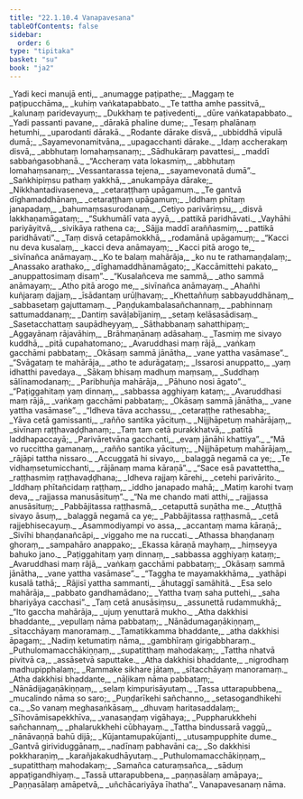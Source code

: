 ```yaml
---
title: "22.1.10.4 Vanapavesana"
tableOfContents: false
sidebar:
  order: 6
type: "tipitaka"
basket: "su"
book: "ja2"
---
```



<DynamicBreadcrumb />

<Division number="1869" book="ja2" bookNo="23" page="330">

<Paragraph number="3218" type="verses" book="ja2">
_Yadi keci manujā enti,_  
_anumagge paṭipathe;_  
_Maggaṃ te paṭipucchāma,_  
_kuhiṃ vaṅkatapabbato._  

</Paragraph>

</Division>
<Division number="1870" book="ja2" bookNo="23" page="330">

<Paragraph number="3219" type="verses" book="ja2">
_Te tattha amhe passitvā,_  
_kalunaṃ paridevayuṃ;_  
_Dukkhaṃ te paṭivedenti,_  
_dūre vaṅkatapabbato._  

</Paragraph>

</Division>
<Division number="1871" book="ja2" bookNo="23" page="330">

<Paragraph number="3220" type="verses" book="ja2">
_Yadi passanti pavane,_  
_dārakā phaline dume;_  
_Tesaṃ phalānaṃ hetumhi,_  
_uparodanti dārakā._  

</Paragraph>

</Division>
<Division number="1872" book="ja2" bookNo="23" page="330">

<Paragraph number="3221" type="verses" book="ja2">
_Rodante dārake disvā,_  
_ubbiddhā vipulā dumā;_  
_Sayamevonamitvāna,_  
_upagacchanti dārake._  

</Paragraph>

</Division>
<Division number="1873" book="ja2" bookNo="23" page="330">

<Paragraph number="3222" type="verses" book="ja2">
_Idaṃ accherakaṃ disvā,_  
_abbhutaṃ lomahaṃsanaṃ;_  
_Sādhukāraṃ pavattesi,_  
_maddī sabbaṅgasobhanā._  

</Paragraph>

</Division>
<Division number="1874" book="ja2" bookNo="23" page="330">

<Paragraph number="3223" type="verses" book="ja2">
_“Accheraṃ vata lokasmiṃ,_  
_abbhutaṃ lomahaṃsanaṃ;_  
_Vessantarassa tejena,_  
_sayamevonatā dumā”._  

</Paragraph>

</Division>
<Division number="1875" book="ja2" bookNo="23" page="330">

<Paragraph number="3224" type="verses" book="ja2">
_Saṅkhipiṃsu pathaṃ yakkhā,_  
_anukampāya dārake;_  
_Nikkhantadivaseneva,_  
_cetaraṭṭhaṃ upāgamuṃ._  

</Paragraph>

</Division>
<Division number="1876" book="ja2" bookNo="23" page="330">

<Paragraph number="3225" type="verses" book="ja2">
_Te gantvā dīghamaddhānaṃ,_  
_cetaraṭṭhaṃ upāgamuṃ;_  
_Iddhaṃ phītaṃ janapadaṃ,_  
_bahumaṃsasurodanaṃ._  

</Paragraph>

</Division>
<Division number="1877" book="ja2" bookNo="23" page="330">

<Paragraph number="3226" type="verses" book="ja2">
_Cetiyo parivāriṃsu,_  
_disvā lakkhaṇamāgataṃ;_  
_“Sukhumālī vata ayyā,_  
_pattikā paridhāvati._  

</Paragraph>

</Division>
<Division number="1878" book="ja2" bookNo="23" page="330">

<Paragraph number="3227" type="verses" book="ja2">
_Vayhāhi pariyāyitvā,_  
_sivikāya rathena ca;_  
_Sājja maddī araññasmiṃ,_  
_pattikā paridhāvati”._  

</Paragraph>

</Division>
<Division number="1879" book="ja2" bookNo="23" page="330">

<Paragraph number="3228" type="verses" book="ja2">
_Taṃ disvā cetapāmokkhā,_  
_rodamānā upāgamuṃ;_  
_“Kacci nu deva kusalaṃ,_  
_kacci deva anāmayaṃ;_  
_Kacci pitā arogo te,_  
_sivīnañca anāmayaṃ._  

</Paragraph>

</Division>
<Division number="1880" book="ja2" bookNo="23" page="330">

<Paragraph number="3229" type="verses" book="ja2">
_Ko te balaṃ mahārāja,_  
_ko nu te rathamaṇḍalaṃ;_  
_Anassako arathako,_  
_dīghamaddhānamāgato;_  
_Kaccāmittehi pakato,_  
_anuppattosimaṃ disaṃ”._  

</Paragraph>

</Division>
<Division number="1881" book="ja2" bookNo="23" page="331">

<Paragraph number="3230" type="verses" book="ja2">
_“Kusalañceva me sammā,_  
_atho sammā anāmayaṃ;_  
_Atho pitā arogo me,_  
_sivīnañca anāmayaṃ._  

</Paragraph>

</Division>
<Division number="1882" book="ja2" bookNo="23" page="331">

<Paragraph number="3231" type="verses" book="ja2">
_Ahañhi kuñjaraṃ dajjaṃ,_  
_īsādantaṃ urūḷhavaṃ;_  
_Khettaññuṃ sabbayuddhānaṃ,_  
_sabbasetaṃ gajuttamaṃ._  

</Paragraph>

</Division>
<Division number="1883" book="ja2" bookNo="23" page="331">

<Paragraph number="3232" type="verses" book="ja2">
_Paṇḍukambalasañchannaṃ,_  
_pabhinnaṃ sattumaddanaṃ;_  
_Dantiṃ savāḷabījaniṃ,_  
_setaṃ kelāsasādisaṃ._  

</Paragraph>

</Division>
<Division number="1884" book="ja2" bookNo="23" page="331">

<Paragraph number="3233" type="verses" book="ja2">
_Sasetacchattaṃ saupādheyyaṃ,_  
_Sāthabbanaṃ sahatthipaṃ;_  
_Aggayānaṃ rājavāhiṃ,_  
_Brāhmaṇānaṃ adāsahaṃ._  

</Paragraph>

</Division>
<Division number="1885" book="ja2" bookNo="23" page="331">

<Paragraph number="3234" type="verses" book="ja2">
_Tasmiṃ me sivayo kuddhā,_  
_pitā cupahatomano;_  
_Avaruddhasi maṃ rājā,_  
_vaṅkaṃ gacchāmi pabbataṃ;_  
_Okāsaṃ sammā jānātha,_  
_vane yattha vasāmase”._  

</Paragraph>

</Division>
<Division number="1886" book="ja2" bookNo="23" page="331">

<Paragraph number="3235" type="verses" book="ja2">
_“Svāgataṃ te mahārāja,_  
_atho te adurāgataṃ;_  
_Issarosi anuppatto,_  
_yaṃ idhatthi pavedaya._  

</Paragraph>

</Division>
<Division number="1887" book="ja2" bookNo="23" page="331">

<Paragraph number="3236" type="verses" book="ja2">
_Sākaṃ bhisaṃ madhuṃ maṃsaṃ,_  
_Suddhaṃ sālīnamodanaṃ;_  
_Paribhuñja mahārāja,_  
_Pāhuno nosi āgato”._  

</Paragraph>

</Division>
<Division number="1888" book="ja2" bookNo="23" page="331">

<Paragraph number="3237" type="verses" book="ja2">
_“Paṭiggahitaṃ yaṃ dinnaṃ,_  
_sabbassa agghiyaṃ kataṃ;_  
_Avaruddhasi maṃ rājā,_  
_vaṅkaṃ gacchāmi pabbataṃ;_  
_Okāsaṃ sammā jānātha,_  
_vane yattha vasāmase”._  

</Paragraph>

</Division>
<Division number="1889" book="ja2" bookNo="23" page="331">

<Paragraph number="3238" type="verses" book="ja2">
_“Idheva tāva acchassu,_  
_cetaraṭṭhe rathesabha;_  
_Yāva cetā gamissanti,_  
_rañño santika yācituṃ._  

</Paragraph>

</Division>
<Division number="1890" book="ja2" bookNo="23" page="331">

<Paragraph number="3239" type="verses" book="ja2">
_Nijjhāpetuṃ mahārājaṃ,_  
_sivīnaṃ raṭṭhavaḍḍhanaṃ;_  
_Taṃ taṃ cetā purakkhatvā,_  
_patītā laddhapaccayā;_  
_Parivāretvāna gacchanti,_  
_evaṃ jānāhi khattiya”._  

</Paragraph>

</Division>
<Division number="1891" book="ja2" bookNo="23" page="331">

<Paragraph number="3240" type="verses" book="ja2">
_“Mā vo ruccittha gamanaṃ,_  
_rañño santika yācituṃ;_  
_Nijjhāpetuṃ mahārājaṃ,_  
_rājāpi tattha nissaro._  

</Paragraph>

</Division>
<Division number="1892" book="ja2" bookNo="23" page="331">

<Paragraph number="3241" type="verses" book="ja2">
_Accuggatā hi sivayo,_  
_balaggā negamā ca ye;_  
_Te vidhaṃsetumicchanti,_  
_rājānaṃ mama kāraṇā”._  

</Paragraph>

</Division>
<Division number="1893" book="ja2" bookNo="23" page="332">

<Paragraph number="3242" type="verses" book="ja2">
_“Sace esā pavattettha,_  
_raṭṭhasmiṃ raṭṭhavaḍḍhana;_  
_Idheva rajjaṃ kārehi,_  
_cetehi parivārito._  

</Paragraph>

</Division>
<Division number="1894" book="ja2" bookNo="23" page="332">

<Paragraph number="3243" type="verses" book="ja2">
_Iddhaṃ phītañcidaṃ raṭṭhaṃ,_  
_iddho janapado mahā;_  
_Matiṃ karohi tvaṃ deva,_  
_rajjassa manusāsituṃ”._  

</Paragraph>

</Division>
<Division number="1895" book="ja2" bookNo="23" page="332">

<Paragraph number="3244" type="verses" book="ja2">
_“Na me chando mati atthi,_  
_rajjassa anusāsituṃ;_  
_Pabbājitassa raṭṭhasmā,_  
_cetaputtā suṇātha me._  

</Paragraph>

</Division>
<Division number="1896" book="ja2" bookNo="23" page="332">

<Paragraph number="3245" type="verses" book="ja2">
_Atuṭṭhā sivayo āsuṃ,_  
_balaggā negamā ca ye;_  
_Pabbājitassa raṭṭhasmā,_  
_cetā rajjebhisecayuṃ._  

</Paragraph>

</Division>
<Division number="1897" book="ja2" bookNo="23" page="332">

<Paragraph number="3246" type="verses" book="ja2">
_Asammodiyampi vo assa,_  
_accantaṃ mama kāraṇā;_  
_Sivīhi bhaṇḍanañcāpi,_  
_viggaho me na ruccati._  

</Paragraph>

</Division>
<Division number="1898" book="ja2" bookNo="23" page="332">

<Paragraph number="3247" type="verses" book="ja2">
_Athassa bhaṇḍanaṃ ghoraṃ,_  
_sampahāro anappako;_  
_Ekassa kāraṇā mayhaṃ,_  
_hiṃseyya bahuko jano._  

</Paragraph>

</Division>
<Division number="1899" book="ja2" bookNo="23" page="332">

<Paragraph number="3248" type="verses" book="ja2">
_Paṭiggahitaṃ yaṃ dinnaṃ,_  
_sabbassa agghiyaṃ kataṃ;_  
_Avaruddhasi maṃ rājā,_  
_vaṅkaṃ gacchāmi pabbataṃ;_  
_Okāsaṃ sammā jānātha,_  
_vane yattha vasāmase”._  

</Paragraph>

</Division>
<Division number="1900" book="ja2" bookNo="23" page="332">

<Paragraph number="3249" type="verses" book="ja2">
_“Taggha te mayamakkhāma,_  
_yathāpi kusalā tathā;_  
_Rājisī yattha sammanti,_  
_āhutaggī samāhitā._  

</Paragraph>

</Division>
<Division number="1901" book="ja2" bookNo="23" page="332">

<Paragraph number="3250" type="verses" book="ja2">
_Esa selo mahārāja,_  
_pabbato gandhamādano;_  
_Yattha tvaṃ saha puttehi,_  
_saha bhariyāya cacchasi”._  

</Paragraph>

</Division>
<Division number="1902" book="ja2" bookNo="23" page="332">

<Paragraph number="3251" type="verses" book="ja2">
_Taṃ cetā anusāsiṃsu,_  
_assunettā rudammukhā;_  
_“Ito gaccha mahārāja,_  
_ujuṃ yenuttarā mukho._  

</Paragraph>

</Division>
<Division number="1903" book="ja2" bookNo="23" page="332">

<Paragraph number="3252" type="verses" book="ja2">
_Atha dakkhisi bhaddante,_  
_vepullaṃ nāma pabbataṃ;_  
_Nānādumagaṇākiṇṇaṃ,_  
_sītacchāyaṃ manoramaṃ._  

</Paragraph>

</Division>
<Division number="1904" book="ja2" bookNo="23" page="332">

<Paragraph number="3253" type="verses" book="ja2">
_Tamatikkamma bhaddante,_  
_atha dakkhisi āpagaṃ;_  
_Nadiṃ ketumatiṃ nāma,_  
_gambhīraṃ girigabbharaṃ._  

</Paragraph>

</Division>
<Division number="1905" book="ja2" bookNo="23" page="332">

<Paragraph number="3254" type="verses" book="ja2">
_Puthulomamacchākiṇṇaṃ,_  
_supatitthaṃ mahodakaṃ;_  
_Tattha nhatvā pivitvā ca,_  
_assāsetvā saputtake._  

</Paragraph>

</Division>
<Division number="1906" book="ja2" bookNo="23" page="333">

<Paragraph number="3255" type="verses" book="ja2">
_Atha dakkhisi bhaddante,_  
_nigrodhaṃ madhupipphalaṃ;_  
_Rammake sikhare jātaṃ,_  
_sītacchāyaṃ manoramaṃ._  

</Paragraph>

</Division>
<Division number="1907" book="ja2" bookNo="23" page="333">

<Paragraph number="3256" type="verses" book="ja2">
_Atha dakkhisi bhaddante,_  
_nāḷikaṃ nāma pabbataṃ;_  
_Nānādijagaṇākiṇṇaṃ,_  
_selaṃ kimpurisāyutaṃ._  

</Paragraph>

</Division>
<Division number="1908" book="ja2" bookNo="23" page="333">

<Paragraph number="3257" type="verses" book="ja2">
_Tassa uttarapubbena,_  
_mucalindo nāma so saro;_  
_Puṇḍarīkehi sañchanno,_  
_setasogandhikehi ca._  

</Paragraph>

</Division>
<Division number="1909" book="ja2" bookNo="23" page="333">

<Paragraph number="3258" type="verses" book="ja2">
_So vanaṃ meghasaṅkāsaṃ,_  
_dhuvaṃ haritasaddalaṃ;_  
_Sīhovāmisapekkhīva,_  
_vanasaṇḍaṃ vigāhaya;_  
_Puppharukkhehi sañchannaṃ,_  
_phalarukkhehi cūbhayaṃ._  

</Paragraph>

</Division>
<Division number="1910" book="ja2" bookNo="23" page="333">

<Paragraph number="3259" type="verses" book="ja2">
_Tattha bindussarā vaggū,_  
_nānāvaṇṇā bahū dijā;_  
_Kūjantamupakūjanti,_  
_utusaṃpupphite dume._  

</Paragraph>

</Division>
<Division number="1911" book="ja2" bookNo="23" page="333">

<Paragraph number="3260" type="verses" book="ja2">
_Gantvā girividuggānaṃ,_  
_nadīnaṃ pabhavāni ca;_  
_So dakkhisi pokkharaṇiṃ,_  
_karañjakakudhāyutaṃ._  

</Paragraph>

</Division>
<Division number="1912" book="ja2" bookNo="23" page="333">

<Paragraph number="3261" type="verses" book="ja2">
_Puthulomamacchākiṇṇaṃ,_  
_supatitthaṃ mahodakaṃ;_  
_Samañca caturaṃsañca,_  
_sāduṃ appaṭigandhiyaṃ._  

</Paragraph>

</Division>
<Division number="1913" book="ja2" bookNo="23" page="333">

<Paragraph number="3262" type="verses" book="ja2">
_Tassā uttarapubbena,_  
_paṇṇasālaṃ amāpaya;_  
_Paṇṇasālaṃ amāpetvā,_  
_uñchācariyāya īhatha”._  


</Paragraph>
</Division>

<Paragraph number="3263" type="center" book="ja2">
Vanapavesanaṃ nāma.
</Paragraph>